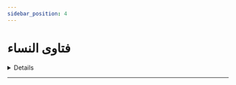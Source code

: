 ```yaml
---
sidebar_position: 4
---
```


# فتاوى النساء

<details>
< summary style={{fontWeight: "bold"}}>
هل يقبل رأس العجوز من غير المحارم 📃
</summary>

**سؤال:** يقول هل يقبل رأس العجوز الكبيرة من غير المحارم

**جواب:** الأحوط عدم فعل ذلك. الأحوط عدم فعل ذلك لا المصافحة ولا تقبيل الرأس ما دام أن من غير المحارم. ويكتفي بإلقاء السلام عليها

</details>

---